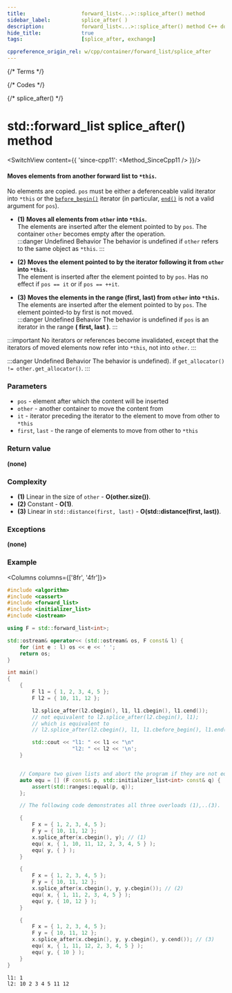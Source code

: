 ```yaml
---
title:					forward_list<...>::splice_after() method
sidebar_label:			splice_after( )
description:			forward_list<...>::splice_after() method C++ documentation
hide_title:				true
tags:					[splice_after, exchange]

cppreference_origin_rel: w/cpp/container/forward_list/splice_after
---
```


{/* Terms */}

{/* Codes */}

{/* splice_after() */}

# std::forward_list splice_after() method

<SwitchView content={{
	'since-cpp11': <Method_SinceCpp11 />
}}/>

#### Moves elements from another forward list to `*this`.

No elements are copied. `pos` must be either a deferenceable valid iterator into `*this` or the [`before_begin()`](before_begin) iterator (in particular, [`end()`](end) is not a valid argument for `pos`).

  - **(1)** **Moves all elements from `other` into `*this`.**  
	The elements are inserted after the element pointed to by `pos`. The container `other` becomes empty after the operation.  
	:::danger Undefined Behavior
	The <Tooltip title={Term_UndefinedBehaviour}>behavior is undefined</Tooltip> if `other` refers to the same object as `*this`.
	:::

  - **(2)** **Moves the element pointed to by the iterator following it from `other` into `*this`.**  
	The element is inserted after the element pointed to by `pos`. Has no effect if `pos == it` or if `pos == ++it`.

  - **(3)** **Moves the elements in the range (first, last) from `other` into `*this`.**  
	The elements are inserted after the element pointed to by `pos`. The element pointed-to by first is not moved.  
	:::danger Undefined Behavior
	The <Tooltip title={Term_UndefinedBehaviour}>behavior is undefined</Tooltip> if `pos` is an iterator in the range **( first, last )**.
	:::


:::important
No iterators or references become invalidated, except that the iterators of moved elements now refer into `*this`, not into `other`.
:::

:::danger Undefined Behavior
The <Tooltip title={Term_UndefinedBehaviour}>behavior is undefined</Tooltip>). if `get_allocator() != other.get_allocator()`.
:::

### Parameters

 - `pos` - element after which the content will be inserted
 - `other` - another container to move the content from
 - `it` - iterator preceding the iterator to the element to move from other to `*this`
 - `first`, `last` - the range of elements to move from other to `*this`

### Return value

**(none)**

### Complexity

 - **(1)** Linear in the size of `other` - **O(other.size())**.
 - **(2)** Constant - **O(1)**.
 - **(3)** Linear in `std::distance(first, last)` - **O(std::distance(first, last))**.

### Exceptions

**(none)**

### Example

<Columns columns={['8fr', '4fr']}>
<div>

```cpp title='Main.cpp' showLineNumbers
#include <algorithm>
#include <cassert>
#include <forward_list>
#include <initializer_list>
#include <iostream>

using F = std::forward_list<int>;

std::ostream& operator<< (std::ostream& os, F const& l) {
    for (int e : l) os << e << ' ';
    return os;
}

int main()
{
    {
        F l1 = { 1, 2, 3, 4, 5 };
        F l2 = { 10, 11, 12 };

        l2.splice_after(l2.cbegin(), l1, l1.cbegin(), l1.cend());
        // not equivalent to l2.splice_after(l2.cbegin(), l1);
        // which is equivalent to
        // l2.splice_after(l2.cbegin(), l1, l1.cbefore_begin(), l1.end());

        std::cout << "l1: " << l1 << "\n"
                     "l2: " << l2 << '\n';
    }


    // Compare two given lists and abort the program if they are not equal.
    auto equ = [] (F const& p, std::initializer_list<int> const& q) {
        assert(std::ranges::equal(p, q));
    };

    // The following code demonstrates all three overloads (1),..(3).

    {
        F x = { 1, 2, 3, 4, 5 };
        F y = { 10, 11, 12 };
        x.splice_after(x.cbegin(), y); // (1)
        equ( x, { 1, 10, 11, 12, 2, 3, 4, 5 } );
        equ( y, { } );
    }

    {
        F x = { 1, 2, 3, 4, 5 };
        F y = { 10, 11, 12 };
        x.splice_after(x.cbegin(), y, y.cbegin()); // (2)
        equ( x, { 1, 11, 2, 3, 4, 5 } );
        equ( y, { 10, 12 } );
    }

    {
        F x = { 1, 2, 3, 4, 5 };
        F y = { 10, 11, 12 };
        x.splice_after(x.cbegin(), y, y.cbegin(), y.cend()); // (3)
        equ( x, { 1, 11, 12, 2, 3, 4, 5 } );
        equ( y, { 10 } );
    }
}
```

</div>
<div>

```plaintext title="Output"
l1: 1
l2: 10 2 3 4 5 11 12
```

</div>
</Columns>
